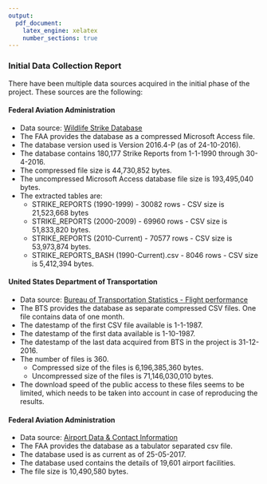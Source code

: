 ```yaml
---
output:
  pdf_document:
    latex_engine: xelatex
    number_sections: true
---
```



### Initial Data Collection Report

There have been multiple data sources acquired in the initial phase of the project. These sources are the following:

#### Federal Aviation Administration
* Data source: [Wildlife Strike Database](http://wildlife.faa.gov/)
* The FAA provides the database as a compressed Microsoft Access file.
* The database version used is Version 2016.4-P (as of 24-10-2016).
* The database contains 180,177 Strike Reports from 1-1-1990 through 30-4-2016.
* The compressed file size is 44,730,852 bytes.
* The uncompressed Microsoft Access database file size is 193,495,040 bytes.
* The extracted tables are:
    + STRIKE_REPORTS (1990-1999) - 30082 rows - CSV size is 21,523,668 bytes
    + STRIKE_REPORTS (2000-2009) - 69960 rows - CSV size is 51,833,820 bytes.
    + STRIKE_REPORTS (2010-Current) - 70577 rows - CSV size is 53,973,874 bytes.
    + STRIKE_REPORTS_BASH (1990-Current).csv - 8046 rows - CSV size is 5,412,394 bytes.

#### United States Department of Transportation
* Data source: [Bureau of Transportation Statistics - Flight performance](https://www.bts.gov/)
* The BTS provides the database as separate compressed CSV files. One file contains data of one month.
* The datestamp of the first CSV file available is 1-1-1987.
* The datestamp of the first data available is 1-10-1987.
* The datestamp of the last data acquired from BTS in the project is 31-12-2016.
* The number of files is 360.
    + Compressed size of the files is 6,196,385,360 bytes.
    + Uncompressed size of the files is 71,146,030,010 bytes.
* The download speed of the public access to these files seems to be limited, which needs to be taken into account in case of reproducing the results.

#### Federal Aviation Administration
* Data source: [Airport Data & Contact Information](https://www.faa.gov/airports/airport_safety/airportdata_5010/)
* The FAA provides the database as a tabulator separated csv file.
* The database used is as current as of 25-05-2017.
* The database used contains the details of 19,601 airport facilities.
* The file size is 10,490,580 bytes.
